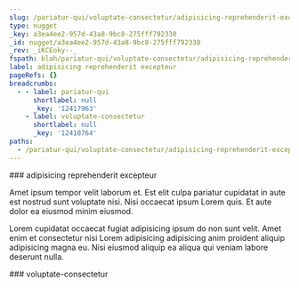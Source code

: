 ```yaml
---
slug: /pariatur-qui/voluptate-consectetur/adipisicing-reprehenderit-excepteur
type: nugget
_key: a3ea4ee2-957d-43a8-9bc8-275fff792330
_id: nugget/a3ea4ee2-957d-43a8-9bc8-275fff792330
_rev: _iKCEoky--_
fspath: blah/pariatur-qui/voluptate-consectetur/adipisicing-reprehenderit-excepteur.md
label: adipisicing reprehenderit excepteur
pageRefs: {}
breadcrumbs:
  - - label: pariatur-qui
      shortlabel: null
      _key: '12417963'
    - label: voluptate-consectetur
      shortlabel: null
      _key: '12418764'
paths:
  - /pariatur-qui/voluptate-consectetur/adipisicing-reprehenderit-excepteur
---
```


<NuggetArea>
<Nugget slug="/pariatur-qui/voluptate-consectetur/adipisicing-reprehenderit-excepteur" type="nugget" _key="a3ea4ee2-957d-43a8-9bc8-275fff792330" _id="nugget/a3ea4ee2-957d-43a8-9bc8-275fff792330" _rev="_iKCEoky--_" fspath="blah/pariatur-qui/voluptate-consectetur/adipisicing-reprehenderit-excepteur.md" label="adipisicing reprehenderit excepteur" paths="/pariatur-qui/voluptate-consectetur/adipisicing-reprehenderit-excepteur">
<NuggetBody>
### adipisicing reprehenderit excepteur

Amet ipsum tempor velit laborum et. Est elit culpa pariatur cupidatat in aute est nostrud sunt voluptate nisi. Nisi occaecat ipsum Lorem quis. Et aute dolor ea eiusmod minim eiusmod.

Lorem cupidatat occaecat fugiat adipisicing ipsum do non sunt velit. Amet enim et consectetur nisi Lorem adipisicing adipisicing anim proident aliquip adipisicing magna eu. Nisi eiusmod aliquip ea aliqua qui veniam labore deserunt nulla.

</NuggetBody>
<Breadcrumbs>
<Crumbs>
<Crumb _key="12417963" label="pariatur-qui" /><Crumb _key="12418764" label="voluptate-consectetur" />
</Crumbs>
</Breadcrumbs>
</Nugget>

<NuggetsInbound>
</NuggetsInbound>
<NuggetsOutbound>
</NuggetsOutbound>
</NuggetArea>
<PassagesInbound>
<Passage direction="inbound" type="passage" _key="12418764" _id="passage/12418764" _rev="_iKCEoky---" label="voluptate-consectetur" passage="voluptate-consectetur" fspath="blah/pariatur-qui/voluptate-consectetur" paths="/pariatur-qui/voluptate-consectetur" slug="/pariatur-qui/voluptate-consectetur">
<NuggetBody>
### voluptate-consectetur

</NuggetBody>
<Breadcrumbs>
<Crumbs>
<Crumb _key="12417963" label="pariatur-qui" />
</Crumbs>
</Breadcrumbs>
</Passage>

</PassagesInbound>
<PassagesOutbound>
</PassagesOutbound>